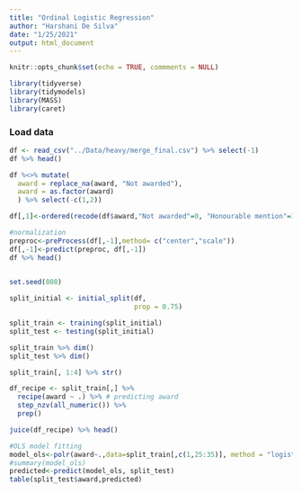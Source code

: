 ```yaml
---
title: "Ordinal Logistic Regression"
author: "Harshani De Silva"
date: "1/25/2021"
output: html_document
---
```


```r
knitr::opts_chunk$set(echo = TRUE, commments = NULL)

```


```r
library(tidyverse)
library(tidymodels)
library(MASS)
library(caret)
```


### Load data
```r

df <- read_csv("../Data/heavy/merge_final.csv") %>% select(-1)
df %>% head()
```
```r


df %<>% mutate(
  award = replace_na(award, "Not awarded"),
  award = as.factor(award)
  ) %>% select(-c(1,2))

df[,1]<-ordered(recode(df$award,"Not awarded"=0, "Honourable mention"=1,"Bronze medal"=2,"Silver medal"=3,"Gold medal"=4))

#normalization
preproc<-preProcess(df[,-1],method= c("center","scale"))
df[,-1]<-predict(preproc, df[,-1])
df %>% head()
  
```



```r
set.seed(808)

split_initial <- initial_split(df, 
                               prop = 0.75)

split_train <- training(split_initial)
split_test <- testing(split_initial)
```



```r
split_train %>% dim()
split_test %>% dim()
```

```r
split_train[, 1:4] %>% str()
```


```r
df_recipe <- split_train[,] %>% 
  recipe(award ~ .) %>% # predicting award
  step_nzv(all_numeric()) %>% 
  prep()

juice(df_recipe) %>% head()
```


```r
#OLS model fitting
model_ols<-polr(award~.,data=split_train[,c(1,25:35)], method = "logistic")
#summary(model_ols)
predicted<-predict(model_ols, split_test)
table(split_test$award,predicted)
```


